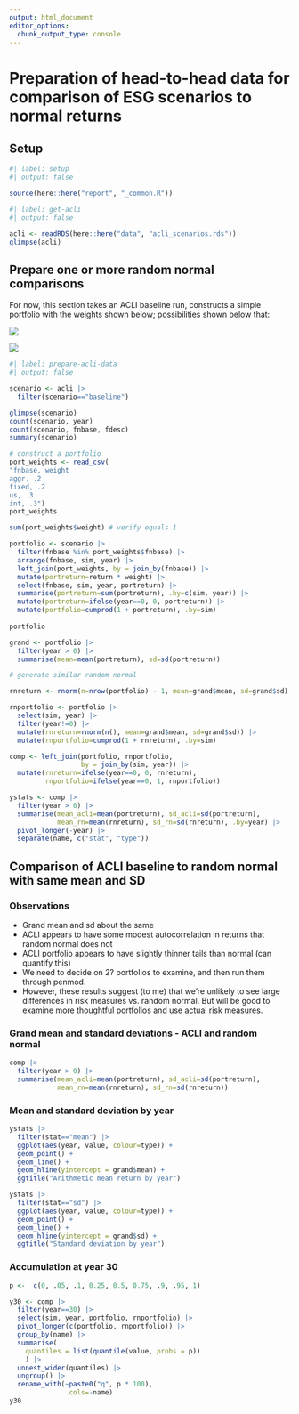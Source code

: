 ```yaml
---
output: html_document
editor_options: 
  chunk_output_type: console
---
```


# Preparation of head-to-head data for comparison of ESG scenarios to normal returns

## Setup

```r
#| label: setup
#| output: false

source(here::here("report", "_common.R"))

```

```r
#| label: get-acli
#| output: false

acli <- readRDS(here::here("data", "acli_scenarios.rds"))
glimpse(acli)

```

## Prepare one or more random normal comparisons

For now, this section takes an ACLI baseline run, constructs a simple portfolio with the weights shown below; possibilities shown below that:

![](images/clipboard-2799656906.png)

![](images/clipboard-4182082288.png)

```r
#| label: prepare-acli-data
#| output: false

scenario <- acli |> 
  filter(scenario=="baseline")

glimpse(scenario)
count(scenario, year)
count(scenario, fnbase, fdesc)
summary(scenario)

# construct a portfolio
port_weights <- read_csv(
"fnbase, weight
aggr, .2
fixed, .2
us, .3
int, .3")
port_weights

sum(port_weights$weight) # verify equals 1

portfolio <- scenario |> 
  filter(fnbase %in% port_weights$fnbase) |> 
  arrange(fnbase, sim, year) |> 
  left_join(port_weights, by = join_by(fnbase)) |> 
  mutate(portreturn=return * weight) |> 
  select(fnbase, sim, year, portreturn) |> 
  summarise(portreturn=sum(portreturn), .by=c(sim, year)) |> 
  mutate(portreturn=ifelse(year==0, 0, portreturn)) |> 
  mutate(portfolio=cumprod(1 + portreturn), .by=sim)
  
portfolio

grand <- portfolio |> 
  filter(year > 0) |> 
  summarise(mean=mean(portreturn), sd=sd(portreturn))

# generate similar random normal

rnreturn <- rnorm(n=nrow(portfolio) - 1, mean=grand$mean, sd=grand$sd)

rnportfolio <- portfolio |> 
  select(sim, year) |> 
  filter(year!=0) |>
  mutate(rnreturn=rnorm(n(), mean=grand$mean, sd=grand$sd)) |> 
  mutate(rnportfolio=cumprod(1 + rnreturn), .by=sim)

comp <- left_join(portfolio, rnportfolio,
                  by = join_by(sim, year)) |> 
  mutate(rnreturn=ifelse(year==0, 0, rnreturn),
         rnportfolio=ifelse(year==0, 1, rnportfolio))

ystats <- comp |> 
  filter(year > 0) |> 
  summarise(mean_acli=mean(portreturn), sd_acli=sd(portreturn),
            mean_rn=mean(rnreturn), sd_rn=sd(rnreturn), .by=year) |> 
  pivot_longer(-year) |> 
  separate(name, c("stat", "type"))


```

## Comparison of ACLI baseline to random normal with same mean and SD

### Observations

-   Grand mean and sd about the same
-   ACLI appears to have some modest autocorrelation in returns that random normal does not
-   ACLI portfolio appears to have slightly thinner tails than normal (can quantify this)
-   We need to decide on 2? portfolios to examine, and then run them through penmod.
-   However, these results suggest (to me) that we're unlikely to see large differences in risk measures vs. random normal. But will be good to examine more thoughtful portfolios and use actual risk measures.

### Grand mean and standard deviations - ACLI and random normal

```r

comp |> 
  filter(year > 0) |> 
  summarise(mean_acli=mean(portreturn), sd_acli=sd(portreturn),
            mean_rn=mean(rnreturn), sd_rn=sd(rnreturn))


```

### Mean and standard deviation by year

```r

ystats |> 
  filter(stat=="mean") |> 
  ggplot(aes(year, value, colour=type)) +
  geom_point() +
  geom_line() +
  geom_hline(yintercept = grand$mean) +
  ggtitle("Arithmetic mean return by year")

ystats |> 
  filter(stat=="sd") |> 
  ggplot(aes(year, value, colour=type)) +
  geom_point() +
  geom_line() +
  geom_hline(yintercept = grand$sd) +
  ggtitle("Standard deviation by year")

```

### Accumulation at year 30

```r


p <-  c(0, .05, .1, 0.25, 0.5, 0.75, .9, .95, 1)

y30 <- comp |> 
  filter(year==30) |>
  select(sim, year, portfolio, rnportfolio) |> 
  pivot_longer(c(portfolio, rnportfolio)) |> 
  group_by(name) |> 
  summarise(
    quantiles = list(quantile(value, probs = p))
    ) |> 
  unnest_wider(quantiles) |> 
  ungroup() |> 
  rename_with(~paste0("q", p * 100),
              .cols=-name)
y30

```
